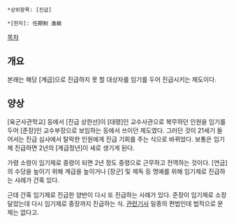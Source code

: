  *상위항목: [진급]

 *[한자]: 任期制 進級

[[목차]]
== 개요 ==
본래는 해당 [계급]으로 진급하지 못 할 대상자를 임기를 두어 진급시키는 제도이다. 
== 양상 ==
[육군사관학교] 등에서 [진급 상한선]이 [대령]인 교수사관으로 복무하던 인원을 임기를 두어 [준장]인 교수부장으로 보임하는 등에서 쓰이던 제도였다. 그러던 것이 21세기 들어서는 진급 심사에서 탈락한 인원에게 진급 기회를 주는 식으로 바뀌었다. 보통은 임기제 진급하면 2년의 [계급정년]이 새로 생기게 된다.

가령 소령이 임기제로 중령이 되면 2년 정도 중령으로 근무하고 전역하는 것이다. [연금]의 수당을 높이기 위해 계급을 높이거나 [장군] 및 제독 등 명예를 위해 임기제로 진급하는 사례가 간혹 있다.

근데 간혹 임기제로 진급한 양반이 다시 또 진급하는 사례가 있다. 준장이 임기제로 소장 달았는데 다시 임기제로 중장까지 진급하는 식. [https://m.nocutnews.co.kr/news/1125669 관련기사] 일종의 편법인데 법적으로 문제는 없다고.
